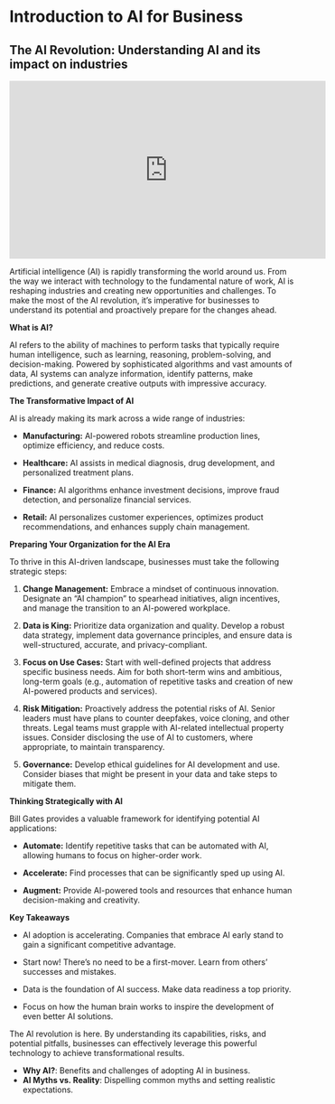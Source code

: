 # Introduction to AI for Business

## The AI Revolution: Understanding AI and its impact on industries

```{=html}
<div class="ratio ratio-16x9 mb-3">
  <iframe width="560" height="315" src="https://www.youtube.com/embed/iH3WbwG09K8?si=wz4TSZxO3y-zDW1w" title="YouTube video player" frameborder="0" allow="accelerometer; autoplay; clipboard-write; encrypted-media; gyroscope; picture-in-picture; web-share" referrerpolicy="strict-origin-when-cross-origin" allowfullscreen></iframe>
</div>
```


Artificial intelligence (AI) is rapidly transforming the world around us. From the way we interact with technology to the fundamental nature of work, AI is reshaping industries and creating new opportunities and challenges. To make the most of the AI revolution, it's imperative for businesses to understand its potential and proactively prepare for the changes ahead.

**What is AI?**

AI refers to the ability of machines to perform tasks that typically require human intelligence, such as learning, reasoning, problem-solving, and decision-making. Powered by sophisticated algorithms and vast amounts of data, AI systems can analyze information, identify patterns, make predictions, and generate creative outputs with impressive accuracy.

**The Transformative Impact of AI**

AI is already making its mark across a wide range of industries:

-   **Manufacturing:** AI-powered robots streamline production lines, optimize efficiency, and reduce costs.

-   **Healthcare:** AI assists in medical diagnosis, drug development, and personalized treatment plans.

-   **Finance:** AI algorithms enhance investment decisions, improve fraud detection, and personalize financial services.

-   **Retail:** AI personalizes customer experiences, optimizes product recommendations, and enhances supply chain management.

**Preparing Your Organization for the AI Era**

To thrive in this AI-driven landscape, businesses must take the following strategic steps:

1.  **Change Management:** Embrace a mindset of continuous innovation. Designate an "AI champion" to spearhead initiatives, align incentives, and manage the transition to an AI-powered workplace.

2.  **Data is King:** Prioritize data organization and quality. Develop a robust data strategy, implement data governance principles, and ensure data is well-structured, accurate, and privacy-compliant.

3.  **Focus on Use Cases:** Start with well-defined projects that address specific business needs. Aim for both short-term wins and ambitious, long-term goals (e.g., automation of repetitive tasks and creation of new AI-powered products and services).

4.  **Risk Mitigation:** Proactively address the potential risks of AI. Senior leaders must have plans to counter deepfakes, voice cloning, and other threats. Legal teams must grapple with AI-related intellectual property issues. Consider disclosing the use of AI to customers, where appropriate, to maintain transparency.

5.  **Governance:** Develop ethical guidelines for AI development and use. Consider biases that might be present in your data and take steps to mitigate them.

**Thinking Strategically with AI**

Bill Gates provides a valuable framework for identifying potential AI applications:

-   **Automate:** Identify repetitive tasks that can be automated with AI, allowing humans to focus on higher-order work.

-   **Accelerate:** Find processes that can be significantly sped up using AI.

-   **Augment:** Provide AI-powered tools and resources that enhance human decision-making and creativity.

**Key Takeaways**

-   AI adoption is accelerating. Companies that embrace AI early stand to gain a significant competitive advantage.

-   Start now! There's no need to be a first-mover. Learn from others' successes and mistakes.

-   Data is the foundation of AI success. Make data readiness a top priority.

-   Focus on how the human brain works to inspire the development of even better AI solutions.

The AI revolution is here. By understanding its capabilities, risks, and potential pitfalls, businesses can effectively leverage this powerful technology to achieve transformational results.

-   **Why AI?**: Benefits and challenges of adopting AI in business.
-   **AI Myths vs. Reality**: Dispelling common myths and setting realistic expectations.
